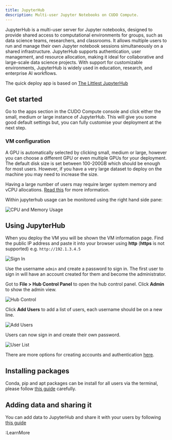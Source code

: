 ```yaml
---
title: JupyterHub
description: Multi-user Jupyter Notebooks on CUDO Compute.
---
```


JupyterHub is a multi-user server for Jupyter notebooks, designed to provide shared access to computational environments for groups, such as data science teams, researchers, and classrooms. It allows multiple users to run and manage their own Jupyter notebook sessions simultaneously on a shared infrastructure. JupyterHub supports authentication, user management, and resource allocation, making it ideal for collaborative and large-scale data science projects. With support for customizable environments, JupyterHub is widely used in education, research, and enterprise AI workflows.

The quick deploy app is based on [The Littlest JupyterHub](https://tljh.jupyter.org/en/latest/index.html#the-littlest-jupyterhub)

## Get started
Go to the apps section in the CUDO Compute console and click either the small, medium or large instance of JupyterHub. This will give you some good default settings but, you can fully customise your deployment at the next step.

###  VM configuration
A GPU is automatically selected by clicking small, medium or large, however you can choose a different GPU or even multiple GPUs for your deployment. The default disk size is set between 100-200GB which should be enough for most users. However, if you have a very large dataset to deploy on the machine you may need to increase the size.

Having a large number of users may require larger system memory and vCPU allocations. [Read this](https://tljh.jupyter.org/en/latest/howto/admin/resource-estimation.html) for more information.

Within jupyterhub usage can be monitored using the right hand side pane:

![CPU and Memory Usage](/docs/images/apps/jupyterhub/usage.png)

## Using JupyterHub
When you deploy the VM you will be shown the VM information page. Find the public IP address and paste it into your browser using **http** (**https** is not supported) e.g. ``http://192.1.3.4.5``

![Sign In](/docs/images/apps/jupyterhub/signin.png)

Use the username ``admin`` and create a password to sign in. The first user to sign in will have an account created for them and become the administrator.

Got to **File > Hub Control Panel** to open the hub control panel. Click **Admin** to show the admin view.

![Hub Control](/docs/images/apps/jupyterhub/hubcontrol.png)

Click **Add Users** to add a list of users, each username should be on a new line.

![Add Users](/docs/images/apps/jupyterhub/addusers.png)

Users can now sign in and create their own password.

![User List](/docs/images/apps/jupyterhub/userlist.png)

There are more options for creating accounts and authentication [here](https://tljh.jupyter.org/en/latest/howto/index.html#authentication).

## Installing packages

Conda, pip and apt packages can be install for all users via the terminal, please follow [this guide](https://tljh.jupyter.org/en/latest/howto/user-env/user-environment.html) carefully.

## Adding data and sharing it
You can add data to JupyterHub and share it with your users by following [this guide](https://tljh.jupyter.org/en/latest/howto/content/add-data.html)

:LearnMore

